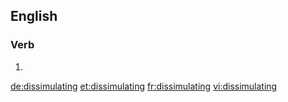 ==English==

===Verb===
{{head|en|present participle}}

# {{present participle of|dissimulate|lang=en}}

[[de:dissimulating]]
[[et:dissimulating]]
[[fr:dissimulating]]
[[vi:dissimulating]]